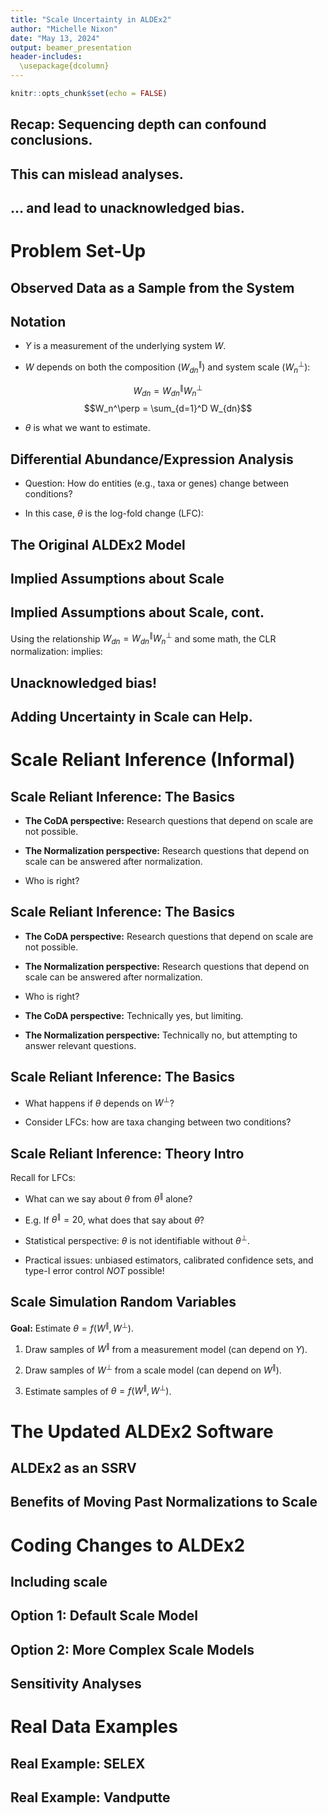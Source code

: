 ```yaml
---
title: "Scale Uncertainty in ALDEx2"
author: "Michelle Nixon"
date: "May 13, 2024"
output: beamer_presentation
header-includes:
  \usepackage{dcolumn}
---
```


```r
knitr::opts_chunk$set(echo = FALSE)
```



## Recap: Sequencing depth can confound conclusions.

\begin{table}[h!]
\centering
\begin{tabular}{|r|c c c| c|}
\hline
\textcolor{gray}{Observed data (Y)} & Sample 1 & Sample 2 & Sample 3  &\\
\hline
Condition & Health & Health & Disease & \textcolor{gray}{Conclusion}\\
\hline
Entity 1 & 5 & 10 & 100 & \textcolor{gray}{Increase}\\
Entity 2 & 10 & 25 & 3 & \textcolor{gray}{Decrease}\\
Entity 3 & 0 & 1 & 8 & \textcolor{gray}{Increase}\\
Entity 4 & 0 & 0 & 19 &\textcolor{gray}{Increase}\\
\hline
\textcolor{gray}{Sampling Depth} & \textcolor{gray}{15} & \textcolor{gray}{36} & \textcolor{gray}{130} &\\
\hline
\end{tabular}
\end{table}


## This can mislead analyses.

\begin{table}[h!]
\centering
\begin{tabular}{|r|c c c| c|}
\hline
\textcolor{gray}{System data (W)} & Sample 1 & Sample 2 & Sample 3  & \\
\hline
Condition & Health & Health & Disease & \textcolor{gray}{Conclusion}\\
\hline
Entity 1 & 227 & 351 & 154 & \textcolor{gray}{Decrease}\\
Entity 2 & 684 & 891 & 3 & \textcolor{gray}{Decrease}\\
Entity 3 & 48 & 32 & 15 & \textcolor{gray}{Decrease}\\
Entity 4 & 43 & 39  & 27 &\textcolor{gray}{Decrease}\\
\hline
\textcolor{gray}{Scale ($W^\perp$)} & \textcolor{gray}{1,002} & \textcolor{gray}{1,313} & \textcolor{gray}{200} &\\
\hline
\end{tabular}
\end{table}

## ... and lead to unacknowledged bias.

\begin{figure}
  \centering
  \includegraphics[width=4.5in]{figures/unacknowledged_bias.pdf}
\end{figure}

# Problem Set-Up

## Observed Data as a Sample from the System

\begin{figure}
  \centering
  \includegraphics[width=4.5in]{figures/intro.pdf}
\end{figure}

## Notation

- $Y$ is a measurement of the underlying system $W$.

- $W$ depends on both the composition ($W_{dn}^\parallel$) and system scale ($W_n^\perp$):

$$W_{dn} = W_{dn}^\parallel W_n^\perp$$
$$W_n^\perp = \sum_{d=1}^D W_{dn}$$

- $\theta$ is what we want to estimate. 

## Differential Abundance/Expression Analysis

- Question: How do entities (e.g., taxa or genes) change between conditions?

- In this case, $\theta$ is the log-fold change (LFC):

\begin{equation*}
\theta_d = \text{mean}_{\text{case}}(\log W_{dn}) - \text{mean}_{\text{control}}(\log W_{dn})
\end{equation*}

## The Original ALDEx2 Model

\textbf{Step 1: Model Sampling Uncertainty}
\begin{align*}
Y_{\cdot n} &\sim \text{Multinomial}(W_{\cdot n}^\parallel)\\
W_{\cdot n}^\parallel &\sim \text{Dirichlet}(\alpha)
\end{align*}

\textbf{Step 2: Centered Log-Ratio Transformation}
\begin{equation*}
\log W_{\cdot n} = \left[\log W_{1n}^\parallel - \text{mean}(\log W_{\cdot n}^\parallel), ..., \log W_{Dn}^\parallel - \text{mean}(\log W_{\cdot n}^\parallel) \right]
\end{equation*}

\textbf{Step 3: Calculate LFCs and Test if Different from Zero.}
\begin{equation*}
\theta_d = \text{mean}_{\text{case}}(\log W_{dn}) - \text{mean}_{\text{control}}(\log W_{dn})
\end{equation*}

## Implied Assumptions about Scale

\textcolor{gray}{\textbf{Step 1: Model Sampling Uncertainty}}
\textcolor{gray}{\begin{align*}
Y_{\cdot n} &\sim \text{Multinomial}(W_{\cdot n}^\parallel)\\
W_{\cdot n}^\parallel &\sim \text{Dirichlet}(\alpha)
\end{align*}}

\textbf{Step 2: Centered Log-Ratio Transformation}
\begin{equation*}
\log W_{\cdot n} = \left[\log W_{1n}^\parallel - \text{mean}(\log W_{\cdot n}^\parallel), ..., \log W_{Dn}^\parallel - \text{mean}(\log W_{\cdot n}^\parallel) \right]
\end{equation*}

\textcolor{gray}{\textbf{Step 3: Calculate LFCs and Test if Different from Zero.}}
\textcolor{gray}{\begin{equation*}
\theta_d = \text{mean}_{\text{case}}(\log W_{dn}) - \text{mean}_{\text{control}}(\log W_{dn})
  \end{equation*}}
  
## Implied Assumptions about Scale, cont.
Using the relationship $W_{dn} = W_{dn}^\parallel W_n^\perp$ and some math, the CLR normalization:
\begin{align*}
\log W_{\cdot n} = \left[\log W_{1n}^\parallel - \text{mean}(\log W_{\cdot n}^\parallel), ..., \log W_{Dn}^\parallel - \text{mean}(\log W_{\cdot n}^\parallel) \right]
\end{align*}
implies:

\begin{align*}
\log W_n^\perp = \text{mean}(\log W_{\cdot n}^\parallel).
\end{align*}

\textcolor{gray}{What does this mean? What does this imply for analyses?}


## Unacknowledged bias!

\begin{figure}
  \centering
  \includegraphics[width=4.5in]{figures/unacknowledged_bias.pdf}
\end{figure}

## Adding Uncertainty in Scale can Help.

\begin{figure}
  \centering
  \includegraphics[width=3.25in]{figures/sim-res-by-method.pdf}
\end{figure}


# Scale Reliant Inference (Informal)

## Scale Reliant Inference: The Basics

- **The CoDA perspective:** Research questions that depend on scale are not possible.

- **The Normalization perspective:** Research questions that depend on scale can be answered after normalization.

- Who is right?

\textcolor{white}{CoDA perspective: Technically yes, but limiting.}

\textcolor{white}{The Normalization perspective: Technically no, but attempting to answer relevant questions.}

## Scale Reliant Inference: The Basics

- **The CoDA perspective:** Research questions that depend on scale are not possible.

- **The Normalization perspective:** Research questions that depend on scale can be answered after normalization.

- Who is right?

- **The CoDA perspective:** Technically yes, but limiting.

- **The Normalization perspective:** Technically no, but attempting to answer relevant questions.

## Scale Reliant Inference: The Basics

- What happens if $\theta$ depends on $W^\perp$?

- Consider LFCs: how are taxa changing between two conditions?

\begin{align*}
\theta_d &= \text{mean}_{\text{case}}(\log W_{dn}) - \text{mean}_{\text{control}}(\log W_{dn})\\
&= ... \\
&= (\text{mean}_{\text{case}}(\log W_{dn}^\parallel) - \text{mean}_{\text{control}}(\log W_{dn}^\parallel))\\
&- (\text{mean}_{\text{case}}(\log W_{n}^\perp) - \text{mean}_{\text{control}}(\log W_{n}^\perp))\\
&= \theta^\parallel + \theta^\perp
\end{align*}

\textcolor{gray}{Don't we need $\theta^\perp$?}

## Scale Reliant Inference: Theory Intro
Recall for LFCs:
\begin{align*}
\theta_d &= \text{mean}_{\text{case}}(\log W_{dn} ) - \text{mean}_{\text{control}}(\log W_{dn} )\\
&= \theta^\parallel + \theta^\perp
\end{align*}

- What can we say about $\theta$ from $\theta^\parallel$ alone?

- E.g. If $\theta^\parallel = 20$, what does that say about $\theta$? \textcolor{gray}{If there are no restrictions, nothing!}

- Statistical perspective: $\theta$ is not identifiable without $\theta^\perp$.

- Practical issues: unbiased estimators, calibrated confidence sets, and type-I error control *NOT* possible!

## Scale Simulation Random Variables

**Goal:** Estimate $\theta = f(W^\parallel, W^\perp)$.

\vspace{.25in}

1. Draw samples of $W^{\parallel}$ from a measurement model (can depend on $Y$).

2. Draw samples of $W^{\perp}$ from a scale model (can depend on $W^{\parallel}$).

3. Estimate samples of $\theta = f(W^\parallel, W^\perp)$.


# The Updated ALDEx2 Software

## ALDEx2 as an SSRV

## Benefits of Moving Past Normalizations to Scale

# Coding Changes to ALDEx2

## Including scale

## Option 1: Default Scale Model

## Option 2: More Complex Scale Models

## Sensitivity Analyses

# Real Data Examples

## Real Example: SELEX

## Real Example: Vandputte
